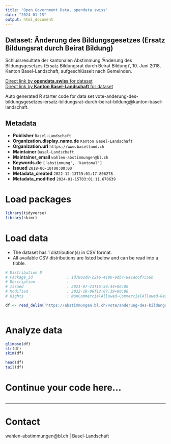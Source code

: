 ```yaml
---
title: "Open Government Data, opendata.swiss"
date: "2024-01-15"
output: html_document
---
```


## Dataset: Änderung des Bildungsgesetzes (Ersatz Bildungsrat durch Beirat Bildung)

Schlussresultate der kantonalen Abstimmung 'Änderung des Bildungsgesetzes (Ersatz Bildungsrat durch Beirat Bildung)', 10. Juni 2018, Kanton Basel-Landschaft, aufgeschlüsselt nach Gemeinden.

[Direct link by **opendata.swiss** for dataset](https://opendata.swiss/de/dataset/anderung-des-bildungsgesetzes-ersatz-bildungsrat-durch-beirat-bildung)<br>
[Direct link by **Kanton Basel-Landschaft** for dataset](https://abstimmungen.bl.ch/vote/anderung-des-bildungsgesetzes-ersatz-bildungsrat-durch-beirat-bildung/data)

Auto generated R starter code for data set vote-anderung-des-bildungsgesetzes-ersatz-bildungsrat-durch-beirat-bildung@kanton-basel-landschaft.

## Metadata

- **Publisher** `Basel-Landschaft`
- **Organization.display_name.de** `Kanton Basel-Landschaft`
- **Organization.url** `https://www.baselland.ch`
- **Maintainer** `Basel-Landschaft`
- **Maintainer_email** `wahlen-abstimmungen@bl.ch`
- **Keywords.de** `['abstimmung', 'kantonal']`
- **Issued** `2018-06-10T00:00:00`
- **Metadata_created** `2022-12-13T15:01:17.806278`
- **Metadata_modified** `2024-01-15T03:01:11.670639`


# Load packages

```r

library(tidyverse)
library(skimr)

```

# Load data

-   The dataset has 1 distribution(s) in CSV format.
-   All available CSV distributions are listed below and can be read into a tibble.

```r

# Distribution 0
# Package_id               : 1d7802d8-c2a6-4100-8db7-8e1ac6f7556b
# Description              : 
# Issued                   : 2021-07-23T15:59:44+00:00
# Modified                 : 2022-10-06T12:07:39+00:00
# Rights                   : NonCommercialAllowed-CommercialAllowed-ReferenceRequired

df <- read_delim('https://abstimmungen.bl.ch/vote/anderung-des-bildungsgesetzes-ersatz-bildungsrat-durch-beirat-bildung/data-csv')



```

# Analyze data

```r

glimpse(df)
str(df)
skim(df)

head(df)
tail(df)

```

# Continue your code here...

```r

```

------------------------------------------------------------------------

# Contact

wahlen-abstimmungen@bl.ch | Basel-Landschaft
